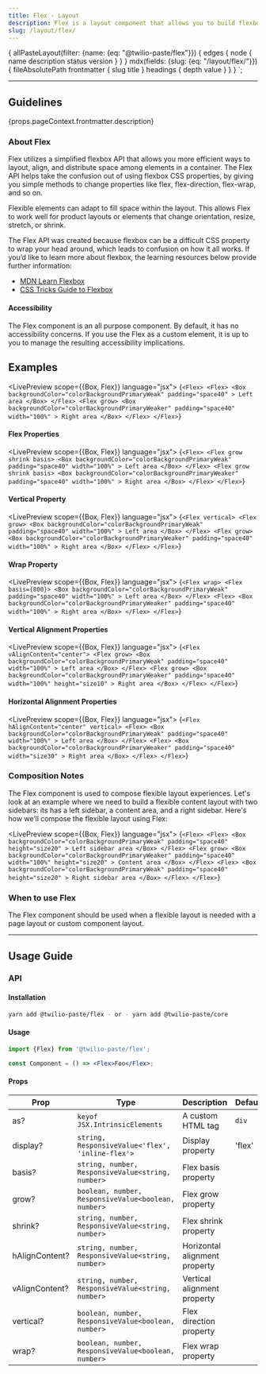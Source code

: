 ```yaml
---
title: Flex - Layout
description: Flex is a layout component that allows you to build flexbox based elements and layouts. These flexible elements and layouts allow your components to adapt to the available space or screen size.
slug: /layout/flex/
---
```



  {
    allPasteLayout(filter: {name: {eq: "@twilio-paste/flex"}}) {
      edges {
        node {
          name
          description
          status
          version
        }
      }
    }
    mdx(fields: {slug: {eq: "/layout/flex/"}}) {
      fileAbsolutePath
      frontmatter {
        slug
        title
      }
      headings {
        depth
        value
      }
    }
  }
`;

<ComponentHeader
  name="Flex"
  categoryRoute={SidebarCategoryRoutes.LAYOUT}
  githubUrl="https://github.com/twilio-labs/paste/tree/main/packages/paste-core/layout/flex"
  storybookUrl="/?path=/story/layout-flex--flex-alignment-options"
  data={props.data.allPasteLayout.edges}
/>

---

<contentwrapper>

<PageAside data={props.data.mdx} />

<content>

## Guidelines

<Paragraph>{props.pageContext.frontmatter.description}</Paragraph>

### About Flex

Flex utilizes a simplified flexbox API that allows you more efficient ways to layout, align, and
distribute space among elements in a container. The Flex API helps take the confusion out of using
flexbox CSS properties, by giving you simple methods to change properties like flex,
flex-direction, flex-wrap, and so on.

Flexible elements can adapt to fill space within the layout. This allows Flex to work well for
product layouts or elements that change orientation, resize, stretch, or shrink.

The Flex API was created because flexbox can be a difficult CSS property to wrap your head around,
which leads to confusion on how it all works. If you’d like to learn more about flexbox, the
learning resources below provide further information:

- [MDN Learn Flexbox](https://developer.mozilla.org/en-US/docs/Learn/CSS/CSS_layout/Flexbox)
- [CSS Tricks Guide to Flexbox](https://css-tricks.com/snippets/css/a-guide-to-flexbox/)

#### Accessibility

The Flex component is an all purpose component. By default, it has no accessibility concerns. If
you use the Flex as a custom element, it is up to you to manage the resulting accessibility implications.

## Examples

<LivePreview scope={{Box, Flex}} language="jsx">
  {`<Flex>
    <Flex>
      <Box
        backgroundColor="colorBackgroundPrimaryWeak"
        padding="space40"
      >
        Left area
      </Box>
    </Flex>
    <Flex grow>
      <Box
        backgroundColor="colorBackgroundPrimaryWeaker"
        padding="space40"
        width="100%"
      >
        Right area
      </Box>
    </Flex>
  </Flex>`}
</LivePreview>

#### Flex Properties

<LivePreview scope={{Box, Flex}} language="jsx">
  {`<Flex>
    <Flex grow shrink basis>
      <Box
        backgroundColor="colorBackgroundPrimaryWeak"
        padding="space40"
        width="100%"
      >
        Left area
      </Box>
    </Flex>
    <Flex grow shrink basis>
      <Box
        backgroundColor="colorBackgroundPrimaryWeaker"
        padding="space40"
        width="100%"
      >
        Right area
      </Box>
    </Flex>
  </Flex>`}
</LivePreview>

#### Vertical Property

<LivePreview scope={{Box, Flex}} language="jsx">
  {`<Flex vertical>
    <Flex grow>
      <Box
        backgroundColor="colorBackgroundPrimaryWeak"
        padding="space40"
        width="100%"
      >
        Left area
      </Box>
    </Flex>
    <Flex grow>
      <Box
        backgroundColor="colorBackgroundPrimaryWeaker"
        padding="space40"
        width="100%"
      >
        Right area
      </Box>
    </Flex>
  </Flex>`}
</LivePreview>

#### Wrap Property

<LivePreview scope={{Box, Flex}} language="jsx">
  {`<Flex wrap>
    <Flex basis={800}>
      <Box
        backgroundColor="colorBackgroundPrimaryWeak"
        padding="space40"
        width="100%"
      >
        Left area
      </Box>
    </Flex>
    <Flex>
      <Box
        backgroundColor="colorBackgroundPrimaryWeaker"
        padding="space40"
        width="100%"
      >
        Right area
      </Box>
    </Flex>
  </Flex>`}
</LivePreview>

#### Vertical Alignment Properties

<LivePreview scope={{Box, Flex}} language="jsx">
  {`<Flex vAlignContent="center">
    <Flex grow>
      <Box
        backgroundColor="colorBackgroundPrimaryWeak"
        padding="space40"
        width="100%"
      >
        Left area
      </Box>
    </Flex>
    <Flex grow>
      <Box
        backgroundColor="colorBackgroundPrimaryWeaker"
        padding="space40"
        width="100%"
        height="size10"
      >
        Right area
      </Box>
    </Flex>
  </Flex>`}
</LivePreview>

#### Horizontal Alignment Properties

<LivePreview scope={{Box, Flex}} language="jsx">
  {`<Flex hAlignContent="center" vertical>
    <Flex>
      <Box
        backgroundColor="colorBackgroundPrimaryWeak"
        padding="space40"
        width="100%"
      >
        Left area
      </Box>
    </Flex>
    <Flex>
      <Box
        backgroundColor="colorBackgroundPrimaryWeaker"
        padding="space40"
        width="size30"
      >
        Right area
      </Box>
    </Flex>
  </Flex>`}
</LivePreview>

### Composition Notes

The Flex component is used to compose flexible layout experiences. Let's look at an example
where we need to build a flexible content layout with two sidebars: its has a left sidebar,
a content area, and a right sidebar. Here's how we’ll compose the flexible layout using Flex:

<LivePreview scope={{Box, Flex}} language="jsx">
  {`<Flex>
    <Flex>
      <Box
        backgroundColor="colorBackgroundPrimaryWeak"
        padding="space40"
        height="size20"
      >
        Left sidebar area
      </Box>
    </Flex>
    <Flex grow>
      <Box
        backgroundColor="colorBackgroundPrimaryWeaker"
        padding="space40"
        width="100%"
        height="size20"
      >
        Content area
      </Box>
    </Flex>
    <Flex>
      <Box
        backgroundColor="colorBackgroundPrimaryWeak"
        padding="space40"
        height="size20"
      >
        Right sidebar area
      </Box>
    </Flex>
  </Flex>`}
</LivePreview>

### When to use Flex

The Flex component should be used when a flexible layout is needed with a page layout or custom component layout.

<DoDont>
  <Do title="Do" body="Use Flex to layout your page or custom component." preview={false} />
  <Dont title="Don't" body="Use Flex to set margins or padding within layouts and components." preview={false} />
</DoDont>

<DoDont>
  <Do title="Do" body="Use Flex to build responsive experiences." preview={false} />
  <Dont title="Don't" body="Use inline CSS or classNames to add styles that Flex can provide." preview={false} />
</DoDont>

---

## Usage Guide

### API

#### Installation

```bash
yarn add @twilio-paste/flex - or - yarn add @twilio-paste/core
```

#### Usage

```jsx
import {Flex} from '@twilio-paste/flex';

const Component = () => <Flex>Foo</Flex>;
```

#### Props

| Prop           | Type                                                | Description                   | Default |
| -------------- | --------------------------------------------------- | ----------------------------- | ------- |
| as?            | `keyof JSX.IntrinsicElements`                       | A custom HTML tag             | `div`   |
| display?       | `string, ResponsiveValue<'flex', 'inline-flex'>`    | Display property              | 'flex'  |
| basis?         | `string, number, ResponsiveValue<string, number>`   | Flex basis property           |         |
| grow?          | `boolean, number, ResponsiveValue<boolean, number>` | Flex grow property            |         |
| shrink?        | `string, number, ResponsiveValue<string, number>`   | Flex shrink property          |         |
| hAlignContent? | `string, number, ResponsiveValue<string, number>`   | Horizontal alignment property |         |
| vAlignContent? | `string, number, ResponsiveValue<string, number>`   | Vertical alignment property   |         |
| vertical?      | `boolean, number, ResponsiveValue<boolean, number>` | Flex direction property       |         |
| wrap?          | `boolean, number, ResponsiveValue<boolean, number>` | Flex wrap property            |         |

<ChangelogRevealer>
  <Changelog />
</ChangelogRevealer>

</content>

</contentwrapper>

